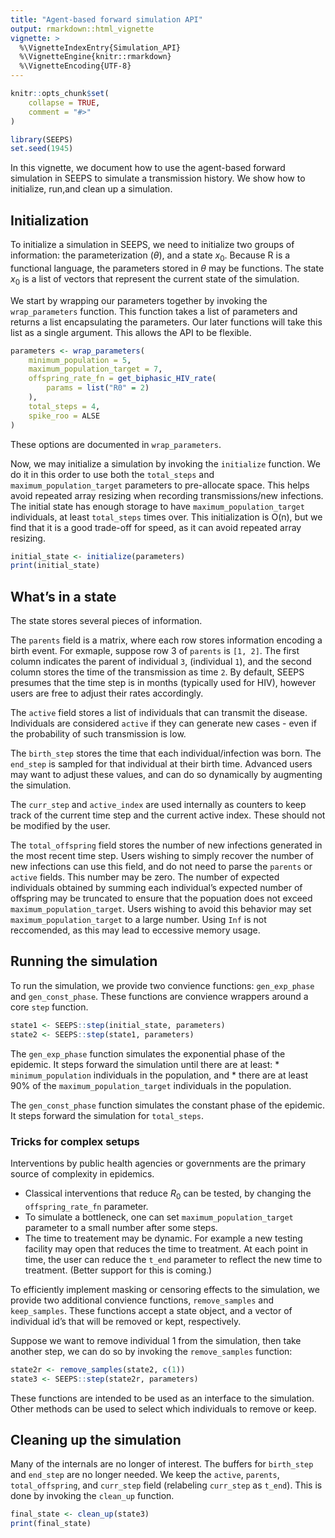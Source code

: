 ```yaml
---
title: "Agent-based forward simulation API"
output: rmarkdown::html_vignette
vignette: >
  %\VignetteIndexEntry{Simulation_API}
  %\VignetteEngine{knitr::rmarkdown}
  %\VignetteEncoding{UTF-8}
---
```


```r
knitr::opts_chunk$set(
    collapse = TRUE,
    comment = "#>"
)
```

```r
library(SEEPS)
set.seed(1945)
```

In this vignette, we document how to use the agent-based forward simulation in SEEPS to simulate a transmission history. We show how to initialize, run,and clean up a simulation.

## Initialization

To initialize a simulation in SEEPS, we need to initialize two groups of information: the parameterization ($\theta$), and a state $x_0$. Because R is a functional language, the parameters stored in $\theta$ may be functions. The state $x_0$ is a list of vectors that represent the current state of the simulation.

We start by wrapping our parameters together by invoking the `wrap_parameters` function. This function takes a list of parameters and returns a list encapsulating the parameters. Our later functions will take this list as a single argument. This allows the API to be flexible.

```r
parameters <- wrap_parameters(
    minimum_population = 5,
    maximum_population_target = 7,
    offspring_rate_fn = get_biphasic_HIV_rate(
        params = list("R0" = 2)
    ),
    total_steps = 4,
    spike_roo = ALSE
)
```

These options are documented in `wrap_parameters`.

Now, we may initialize a simulation by invoking the `initialize` function. We do it in this order to use both the `total_steps` and `maximum_population_target` parameters to pre-allocate space. This helps avoid repeated array resizing when recording transmissions/new infections. The initial state has enough storage to have `maximum_population_target` individuals, at least `total_steps` times over. This initialization is O(n), but we find that it is a good trade-off for speed, as it can avoid repeated array resizing.

```r
initial_state <- initialize(parameters)
print(initial_state)
```

## What's in a state

The state stores several pieces of information.

The `parents` field is a matrix, where each row stores information encoding a birth event. For exmaple, suppose row 3 of `parents` is `[1, 2]`. The first column indicates the parent of individual `3`, (individual `1`), and the second column stores the time of the transmission as time `2`. By default, SEEPS presumes that the time step is in months (typically used for HIV), however users are free to adjust their rates accordingly.

The `active` field stores a list of individuals that can transmit the disease. Individuals are considered `active` if they can generate new cases - even if the probability of such transmission is low.

The `birth_step` stores the time that each individual/infection was born. The `end_step` is sampled for that individual at their birth time. Advanced users may want to adjust these values, and can do so dynamically by augmenting the simulation.

The `curr_step` and `active_index` are used internally as counters to keep track of the current time step and the current active index. These should not be modified by the user.

The `total_offspring` field stores the number of new infections generated in the most recent time step. Users wishing to simply recover the number of new infections can use this field, and do not need to parse the `parents` or `active` fields. This number may be zero. The number of expected individuals obtained by summing each individual's expected number of offspring may be truncated to ensure that the popuation does not exceed `maximum_population_target`. Users wishing to avoid this behavior may set `maximum_population_target` to a large number. Using `Inf` is not reccomended, as this may lead to eccessive memory usage.

## Running the simulation

To run the simulation, we provide two convience functions: `gen_exp_phase` and `gen_const_phase`. These functions are convience wrappers around a core `step` function.

```r
state1 <- SEEPS::step(initial_state, parameters)
state2 <- SEEPS::step(state1, parameters)
```

The `gen_exp_phase` function simulates the exponential phase of the epidemic. It steps forward the simulation until there are at least:
* `minimum_population` individuals in the population, and
* there are at least 90% of the `maximum_population_target` individuals in the population.

The `gen_const_phase` function simulates the constant phase of the epidemic. It steps forward the simulation for `total_steps`.

### Tricks for complex setups
Interventions by public health agencies or governments are the primary source of complexity in epidemics.

* Classical interventions that reduce $R_0$ can be tested, by changing the `offspring_rate_fn` parameter.
* To simulate a bottleneck, one can set `maximum_population_target` parameter to a small number after some steps.
* The time to treatement may be dynamic. For example a new testing facility may open that reduces the time to treatment. At each point in time, the user can reduce the `t_end` parameter to reflect the new time to treatment. (Better support for this is coming.)

To efficiently implement masking or censoring effects to the simulation, we provide two additional convience functions, `remove_samples` and `keep_samples`. These functions accept a state object, and a vector of individual id's that will be removed or kept, respectively.

Suppose we want to remove individual 1 from the simulation, then take another step, we can do so by invoking the `remove_samples` function:

```r
state2r <- remove_samples(state2, c(1))
state3 <- SEEPS::step(state2r, parameters)
```

These functions are intended to be used as an interface to the simulation. Other methods can be used to select which individuals to remove or keep.

## Cleaning up the simulation

Many of the internals are no longer of interest. The buffers for `birth_step` and `end_step` are no longer needed. We keep the `active`, `parents`, `total_offspring`, and `curr_step` field (relabeling `curr_step` as `t_end`). This is done by invoking the `clean_up` function.

```r
final_state <- clean_up(state3)
print(final_state)
```
